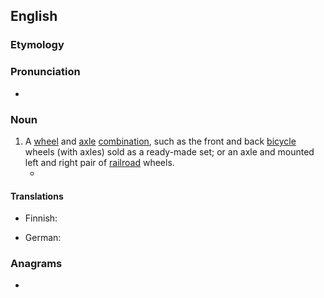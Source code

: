 ==English==

===Etymology===
{{compound|en|wheel|set}}

===Pronunciation===
* {{IPA|en|/wiːlsɛt/|/hwiːlsɛt/}}

===Noun===
{{en-noun}}

# A [[wheel]] and [[axle]] [[combination]], such as the front and back [[bicycle]] wheels (with axles) sold as a ready-made set; or an axle and mounted left and right pair of [[railroad]] wheels.
#* {{quote-journal|en|date=2019 November 20|title=Fleet News|journal=Rail|page=32|text=One (37419 [...]) has moved to LORAM [[Derby]] by road, having suffered major '''wheelset''' damage on a recent West Highlander charter.}}

====Translations====
{{trans-top|A wheel and axle combination}}
* Finnish: {{t|fi|pyöräkerta}}
{{trans-mid}}
* German: {{t|de|Radsatz|m}}
{{trans-bottom}}

===Anagrams===
* {{anagrams|en|a=eeehlstw|wheelest}}